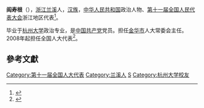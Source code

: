'''阎寿根'''（{{bd|1948年||}}），[[浙江省|浙江]][[兰溪市|兰溪]]人，[[汉族|汉族]]，[[中华人民共和国|中华人民共和国]]政治人物、[[第十一届全国人民代表大会|第十一届全国人民代表大会]]浙江地区代表<ref>{{cite web|title=第十一届全国人大代表|url=http://news.xinhuanet.com/ziliao/2008-03/03/content_7708230.htm?node=36628|publisher=新华网|accessdate=2014-01-07|date=2008-03-03|archive-date=2014-01-10|archive-url=https://web.archive.org/web/20140110211415/http://news.xinhuanet.com/ziliao/2008-03/03/content_7708230.htm?node=36628|dead-url=no}}</ref>。

毕业于[[杭州大学|杭州大学]]政治专业，是[[中国共产党|中国共产党]]党员。担任[[金华市|金华市]]人大常委会主任。2008年起担任全国人大代表<ref>{{cite news|title=全国人大代表信息-阎寿根|url= http://210.82.31.1:8084/delegate/viewDelegate.action?dbid=110934|accessdate=2013-04-05|newspaper=全国人大网|archive-url=https://web.archive.org/web/20140407060754/http://www.npc.gov.cn/delegate/viewDelegate.action?dbid=110934|archive-date=2014-04-07|dead-url=yes}}</ref>。

==參考文獻==
{{reflist}}

{{DEFAULTSORT:yan shougen}}
[[Category:第十一届全国人大代表|Category:第十一届全国人大代表]]
[[Category:兰溪人|Category:兰溪人]]
[[Category:閻姓|S]]
[[Category:杭州大学校友|Category:杭州大学校友]]
{{China-poli-bio-stub}}
